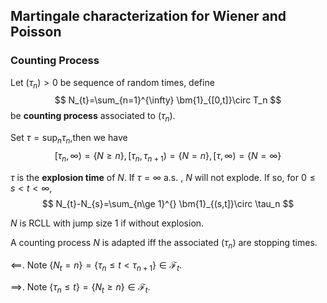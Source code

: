 ## Martingale characterization for Wiener and Poisson

### Counting Process

Let $(\tau_n)>0$ be sequence of random times, define
$$
N_{t}=\sum_{n=1}^{\infty} \bm{1}_{[0,t]}\circ T_n
$$
be **counting process** associated to $(\tau_n)$. 

Set $\tau=\sup_{n}\tau_n$,then we have
$$
[\tau_n,\infty)=\left\{ N\ge n \right\}, [\tau_n,\tau_{n+1})=\left\{ N=n \right\}, [\tau,\infty)=\left\{ N=\infty \right\} 
$$

$\tau$ is the **explosion time** of $N$. If $\tau=\infty \text{ a.s. }$, $N$ will not explode. If so, for $0\le s<t<\infty$,
$$
N_{t}-N_{s}=\sum_{n\ge 1}^{} \bm{1}_{(s,t]}\circ \tau_n
$$

$N$ is RCLL with jump size $1$ if without explosion.



::: {.theorem  name=""}

A counting process $N$ is adapted iff the associated $(\tau_n)$ are stopping times.

:::


:::: {.proof}

$\impliedby$. Note $\left\{ N_{t}=n \right\}=\left\{ \tau_n\le t<\tau_{n+1} \right\}\in \mathcal{F}_{t}$. 

$\implies$. Note $\left\{ \tau_n\le t \right\}=\left\{ N_{t}\ge n \right\}\in \mathcal{F}_{t}$.

::::





<br>
<br>
<br>
<br>
<br>
<br>
<br>
<br>
<br>
<br>
